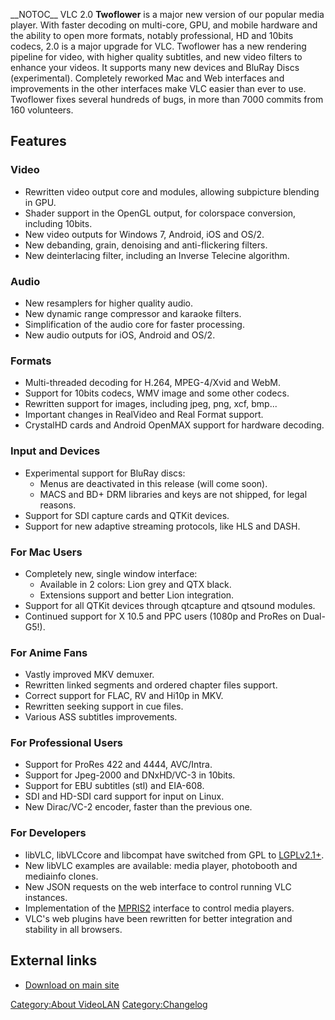 __NOTOC__
VLC 2.0 '''Twoflower''' is a major new version of our popular media player. With faster decoding on multi-core, GPU, and mobile hardware and the ability to open more formats, notably professional, HD and 10bits codecs, 2.0 is a major upgrade for VLC. Twoflower has a new rendering pipeline for video, with higher quality subtitles, and new video filters to enhance your videos.
It supports many new devices and BluRay Discs (experimental). Completely reworked Mac and Web interfaces and improvements in the other interfaces make VLC easier than ever to use. Twoflower fixes several hundreds of bugs, in more than 7000 commits from 160 volunteers.

==Features==
===Video===
*Rewritten video output core and modules, allowing subpicture blending in GPU.
*Shader support in the OpenGL output, for colorspace conversion, including 10bits.
*New video outputs for Windows 7, Android, iOS and OS/2.
*New debanding, grain, denoising and anti-flickering filters.
*New deinterlacing filter, including an Inverse Telecine algorithm.

===Audio===
*New resamplers for higher quality audio.
*New dynamic range compressor and karaoke filters.
*Simplification of the audio core for faster processing.
*New audio outputs for iOS, Android and OS/2.
===Formats===
*Multi-threaded decoding for H.264, MPEG-4/Xvid and WebM.
*Support for 10bits codecs, WMV image and some other codecs.
*Rewritten support for images, including jpeg, png, xcf, bmp...
*Important changes in RealVideo and Real Format support.
*CrystalHD cards and Android OpenMAX support for hardware decoding.
===Input and Devices===
*Experimental support for BluRay discs: 
**Menus are deactivated in this release (will come soon).
**MACS and BD+ DRM libraries and keys are not shipped, for legal reasons.
*Support for SDI capture cards and QTKit devices.
*Support for new adaptive streaming protocols, like HLS and DASH.
===For Mac Users===
*Completely new, single window interface:
**Available in 2 colors: Lion grey and QTX black.
**Extensions support and better Lion integration.
*Support for all QTKit devices through qtcapture and qtsound modules.
*Continued support for X 10.5 and PPC users (1080p and ProRes on Dual-G5!).
===For Anime Fans===
*Vastly improved MKV demuxer.
*Rewritten linked segments and ordered chapter files support.
*Correct support for FLAC, RV and Hi10p in MKV.
*Rewritten seeking support in cue files.
*Various ASS subtitles improvements.
===For Professional Users===
*Support for ProRes 422 and 4444, AVC/Intra.
*Support for Jpeg-2000 and DNxHD/VC-3 in 10bits.
*Support for EBU subtitles (stl) and EIA-608.
*SDI and HD-SDI card support for input on Linux.
*New Dirac/VC-2 encoder, faster than the previous one.
===For Developers===
*libVLC, libVLCcore and libcompat have switched from GPL to [http://www.videolan.org/press/lgpl-libvlc.html LGPLv2.1+].
*New libVLC examples are available: media player, photobooth and mediainfo clones.
*New JSON requests on the web interface to control running VLC instances.
*Implementation of the [http://www.mpris.org/2.1/spec/ MPRIS2] interface to control media players.
*VLC's web plugins have been rewritten for better integration and stability in all browsers.

==External links==
* [http://www.videolan.org/vlc/releases/2.0.1.html Download on main site]

[[Category:About VideoLAN]]
[[Category:Changelog]]